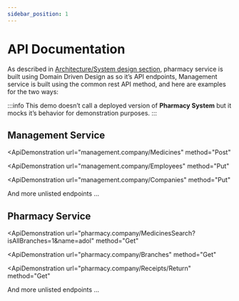 ```yaml
---
sidebar_position: 1
---
```



# API Documentation

As described in [Architecture/System design section](./architecture), pharmacy service is built using Domain Driven Design as so it’s API endpoints, Management service is built using the common rest API method, and here are examples for the two ways:

:::info
This demo doesn’t call a deployed version of **Pharmacy System** but it mocks it’s behavior for demonstration purposes.
:::

## Management Service

<ApiDemonstration
  url="management.company/Medicines"
  method="Post"
></ApiDemonstration>

<ApiDemonstration
  url="management.company/Employees"
  method="Put"
></ApiDemonstration>

<ApiDemonstration
  url="management.company/Companies"
  method="Put"
></ApiDemonstration>

And more unlisted endpoints …

## Pharmacy Service

<ApiDemonstration
  url="pharmacy.company/MedicinesSearch?isAllBranches=1&name=adol"
  method="Get"
></ApiDemonstration>

<ApiDemonstration
  url="pharmacy.company/Branches"
  method="Get"
></ApiDemonstration>

<ApiDemonstration
  url="pharmacy.company/Receipts/Return"
  method="Get"
></ApiDemonstration>

And more unlisted endpoints …
